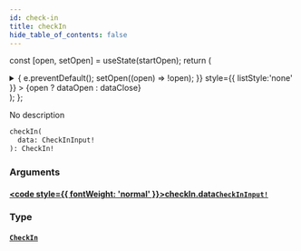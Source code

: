 ```yaml
---
id: check-in
title: checkIn
hide_table_of_contents: false
---
```






const [open, setOpen] = useState(startOpen);
return (
<details {...(open ? { open: true } : {})} className="details" style={{ border:'none', boxShadow:'none', background:'var(--ifm-background-color)' }}>
<summary
onClick={(e) => {
e.preventDefault();
setOpen((open) => !open);
}}
style={{ listStyle:'none' }} >
{open ? dataOpen : dataClose}
</summary>
{open && children}
</details>
);
};

No description

```graphql
checkIn(
  data: CheckInInput!
): CheckIn!
```

### Arguments

#### [<code style={{ fontWeight: 'normal' }}>checkIn.<b>data</b></code>](#)<Bullet />[`CheckInInput!`](../../../docs/schema/inputs/check-in-input) <Badge class="secondary" text="non-null"/> <Badge class="secondary" text="input"/>

>

### Type

#### [`CheckIn`](../../../docs/schema/objects/check-in) <Badge class="secondary" text="object"/>

>
